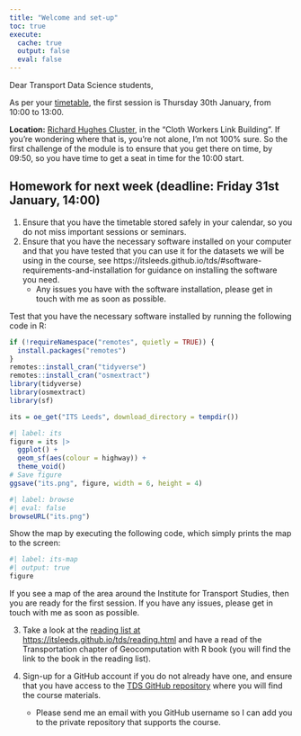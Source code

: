 ```yaml
---
title: "Welcome and set-up"
toc: true
execute: 
  cache: true
  output: false
  eval: false
---
```


Dear Transport Data Science students,

As per your [timetable](https://itsleeds.github.io/tds/schedule.html), the first session is Thursday 30th January, from 10:00 to 13:00.

**Location:** [Richard Hughes Cluster](https://maps.app.goo.gl/zn9Hw93hVDk2ALNw8), in the "Cloth Workers Link Building". If you're wondering where that is, you're not alone, I'm not 100% sure. So the first challenge of the module is to ensure that you get there on time, by 09:50, so you have time to get a seat in time for the 10:00 start.

## Homework for next week (deadline: Friday 31st January, 14:00)

1. Ensure that you have the timetable stored safely in your calendar, so you do not miss important sessions or seminars.
2. Ensure that you have the necessary software installed on your computer and that you have tested that you can use it for the datasets we will be using in the course, see https://itsleeds.github.io/tds/#software-requirements-and-installation for guidance on installing the software you need.
    - Any issues you have with the software installation, please get in touch with me as soon as possible.

Test that you have the necessary software installed by running the following code in R:

```r
if (!requireNamespace("remotes", quietly = TRUE)) {
  install.packages("remotes")
}
remotes::install_cran("tidyverse")
remotes::install_cran("osmextract")
library(tidyverse)
library(osmextract)
library(sf)
```

```r
its = oe_get("ITS Leeds", download_directory = tempdir())
```

```r
#| label: its
figure = its |>
  ggplot() +
  geom_sf(aes(colour = highway)) +
  theme_void()
# Save figure
ggsave("its.png", figure, width = 6, height = 4)
```

```r
#| label: browse
#| eval: false
browseURL("its.png")
```

<!-- ![ITS](its.png) -->

Show the map by executing the following code, which simply prints the map to the screen:

```r
#| label: its-map
#| output: true
figure
```

If you see a map of the area around the Institute for Transport Studies, then you are ready for the first session. If you have any issues, please get in touch with me as soon as possible.

3. Take a look at the [reading list at https://itsleeds.github.io/tds/reading.html](https://itsleeds.github.io/tds/reading.html) and have a read of the Transportation chapter of Geocomputation with R book (you will find the link to the book in the reading list).

4. Sign-up for a GitHub account if you do not already have one, and ensure that you have access to the [TDS GitHub repository](https://github.com/itsleeds/tds) where you will find the course materials.
    - Please send me an email with you GitHub username so I can add you to the private repository that supports the course.
